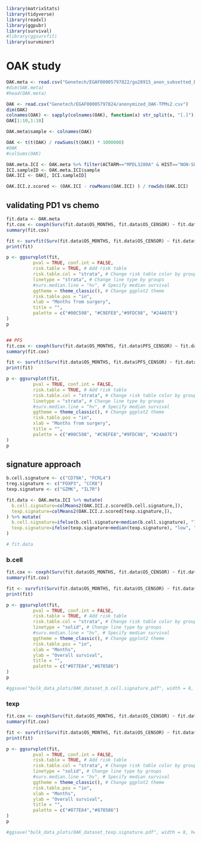 ```r
library(matrixStats)
library(tidyverse)
library(readxl)
library(ggpubr)
library(survival)
#library(ggsurvfit)
library(survminer)
```



# OAK study
```r
OAK.meta <- read.csv("Genetech/EGAF00005797822/go28915_anon_subsetted_BYN_n699.csv")
#dim(OAK.meta)
#head(OAK.meta)

OAK <- read.csv("Genetech/EGAF00005797824/anonymized_OAK-TPMs2.csv")
dim(OAK)
colnames(OAK) <- sapply(colnames(OAK), function(x) str_split(x, "[.]")[[1]][2])
OAK[1:10,1:10]

OAK.meta$sample <- colnames(OAK)

OAK <- t(t(OAK) / rowSums(t(OAK)) * 1000000)
#OAK
#colSums(OAK)

OAK.meta.ICI <- OAK.meta %>% filter(ACTARM=="MPDL3280A" & HIST=="NON-SQUAMOUS")
ICI.sampleID <- OAK.meta.ICI$sample
OAK.ICI <- OAK[, ICI.sampleID]

OAK.ICI.z.scored <- (OAK.ICI - rowMeans(OAK.ICI) ) / rowSds(OAK.ICI) 

```
## validating PD1 vs chemo
```r
fit.data <- OAK.meta
fit.cox <- coxph(Surv(fit.data$OS_MONTHS, fit.data$OS_CENSOR) ~ fit.data$ACTARM, data = fit.data)
summary(fit.cox)

fit <- survfit(Surv(fit.data$OS_MONTHS, fit.data$OS_CENSOR) ~ fit.data$ACTARM, data = fit.data)
print(fit)

p <- ggsurvplot(fit,
          pval = TRUE, conf.int = FALSE,
          risk.table = TRUE, # Add risk table
          risk.table.col = "strata", # Change risk table color by groups
          linetype = "strata", # Change line type by groups
          #surv.median.line = "hv", # Specify median survival
          ggtheme = theme_classic(), # Change ggplot2 theme
          risk.table.pos = "in",
          xlab = "Months from surgery",
          title = "",
          palette = c("#00C598", "#C9EFE8","#9FDC98", "#24A07E")
)
p


## PFS
fit.cox <- coxph(Surv(fit.data$OS_MONTHS, fit.data$PFS_CENSOR) ~ fit.data$ACTARM, data = fit.data)
summary(fit.cox)

fit <- survfit(Surv(fit.data$OS_MONTHS, fit.data$PFS_CENSOR) ~ fit.data$ACTARM, data = fit.data)
print(fit)

p <- ggsurvplot(fit,
          pval = TRUE, conf.int = FALSE,
          risk.table = TRUE, # Add risk table
          risk.table.col = "strata", # Change risk table color by groups
          linetype = "strata", # Change line type by groups
          #surv.median.line = "hv", # Specify median survival
          ggtheme = theme_classic(), # Change ggplot2 theme
          risk.table.pos = "in",
          xlab = "Months from surgery",
          title = "",
          palette = c("#00C598", "#C9EFE8","#9FDC98", "#24A07E")
)
p

```


## signature approach
```r
b.cell.signature <- c("CD79A", "FCRL4")
treg.signature <- c("FOXP3", "CCR8")
texp.signature <- c("GZMK", "IL7R")

fit.data <- OAK.meta.ICI %>% mutate(
  b.cell.signature=colMeans2(OAK.ICI.z.scored[b.cell.signature,]),
  texp.signature=colMeans2(OAK.ICI.z.scored[texp.signature,]),
) %>% mutate(
  b.cell.signature=ifelse(b.cell.signature<median(b.cell.signature), "low", "high"),
  texp.signature=ifelse(texp.signature<median(texp.signature), "low", "high"),
)

# fit.data
```

### b.cell
```r
fit.cox <- coxph(Surv(fit.data$OS_MONTHS, fit.data$OS_CENSOR) ~ fit.data$b.cell.signature, data = fit.data)
summary(fit.cox)

fit <- survfit(Surv(fit.data$OS_MONTHS, fit.data$OS_CENSOR) ~ fit.data$b.cell.signature, data = fit.data)
print(fit)

p <- ggsurvplot(fit,
          pval = TRUE, conf.int = FALSE,
          risk.table = TRUE, # Add risk table
          risk.table.col = "strata", # Change risk table color by groups
          linetype = "solid", # Change line type by groups
          #surv.median.line = "hv", # Specify median survival
          ggtheme = theme_classic(), # Change ggplot2 theme
          risk.table.pos = "in",
          xlab = "Months",
          ylab = "Overall survival",
          title = "",
          palette = c("#077E64","#878586")
)
p

#ggsave("bulk_data_plots/OAK_dataset_b.cell.signature.pdf", width = 8, height = 6)
```


### texp
```r
fit.cox <- coxph(Surv(fit.data$OS_MONTHS, fit.data$OS_CENSOR) ~ fit.data$texp.signature, data = fit.data)
summary(fit.cox)

fit <- survfit(Surv(fit.data$OS_MONTHS, fit.data$OS_CENSOR) ~ fit.data$texp.signature, data = fit.data)
print(fit)

p <- ggsurvplot(fit,
          pval = TRUE, conf.int = FALSE,
          risk.table = TRUE, # Add risk table
          risk.table.col = "strata", # Change risk table color by groups
          linetype = "solid", # Change line type by groups
          #surv.median.line = "hv", # Specify median survival
          ggtheme = theme_classic(), # Change ggplot2 theme
          risk.table.pos = "in",
          xlab = "Months",
          ylab = "Overall survival",
          title = "",
          palette = c("#077E64","#878586")
)
p

#ggsave("bulk_data_plots/OAK_dataset_texp.signature.pdf", width = 8, height = 6)
```


